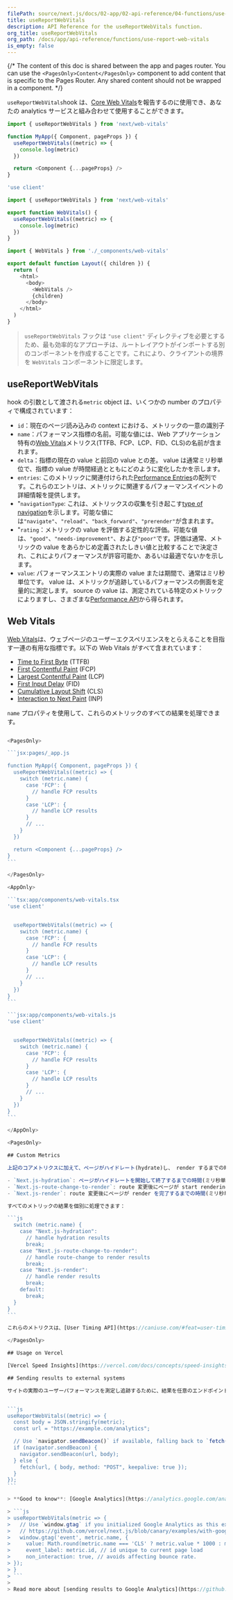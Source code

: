 ```yaml
---
filePath: source/next.js/docs/02-app/02-api-reference/04-functions/use-report-web-vitals.mdx
title: useReportWebVitals
description: API Reference for the useReportWebVitals function.
org_title: useReportWebVitals
org_path: /docs/app/api-reference/functions/use-report-web-vitals
is_empty: false
---
```


{/* The content of this doc is shared between the app and pages router. You can use the `<PagesOnly>Content</PagesOnly>` component to add content that is specific to the Pages Router. Any shared content should not be wrapped in a component. */}

`useReportWebVitals`hook は、[Core Web Vitals](https://web.dev/vitals/)を報告するのに使用でき、あなたの analytics サービスと組み合わせて使用することができます。

<PagesOnly>

```jsx:pages/_app.js
import { useReportWebVitals } from 'next/web-vitals'

function MyApp({ Component, pageProps }) {
  useReportWebVitals((metric) => {
    console.log(metric)
  })

  return <Component {...pageProps} />
}
```

</PagesOnly>

<AppOnly>

```jsx:app/_components/web-vitals.js
'use client'

import { useReportWebVitals } from 'next/web-vitals'

export function WebVitals() {
  useReportWebVitals((metric) => {
    console.log(metric)
  })
}
```

```jsx:app/layout.js
import { WebVitals } from './_components/web-vitals'

export default function Layout({ children }) {
  return (
    <html>
      <body>
        <WebVitals />
        {children}
      </body>
    </html>
  )
}
```

> `useReportWebVitals` フックは `"use client"` ディレクティブを必要とするため、最も効率的なアプローチは、ルートレイアウトがインポートする別のコンポーネントを作成することです。これにより、クライアントの境界を `WebVitals` コンポーネントに限定します。

</AppOnly>

## useReportWebVitals

hook の引数として渡される`metric` object は、いくつかの number のプロパティで構成されています：

- `id`：現在のページ読み込みの context における、メトリックの一意の識別子
- `name`：パフォーマンス指標の名前。可能な値には、Web アプリケーション特有の[Web Vitals](#web-vitals)メトリクス(TTFB、FCP、LCP、FID、CLS)の名前が含まれます。
- `delta`：指標の現在の value と前回の value との差。 value は通常ミリ秒単位で、指標の value が時間経過とともにどのように変化したかを示します。
- `entries`: このメトリックに関連付けられた[Performance Entries](https://developer.mozilla.org/docs/Web/API/PerformanceEntry)の配列です。これらのエントリは、メトリックに関連するパフォーマンスイベントの詳細情報を提供します。
- "`navigationType`: これは、メトリックスの収集を引き起こす[type of navigation](https://developer.mozilla.org/docs/Web/API/PerformanceNavigationTiming/type)を示します。可能な値には`"navigate"`、`"reload"`、`"back_forward"`、`"prerender"`が含まれます。
- "`rating`：メトリックの value を評価する定性的な評価。可能な値は、`"good"`、`"needs-improvement"`、および`"poor"`です。評価は通常、メトリックの value をあらかじめ定義されたしきい値と比較することで決定され、これによりパフォーマンスが許容可能か、あるいは最適でないかを示します。
- `value`: パフォーマンスエントリの実際の value または期間で、通常はミリ秒単位です。 value は、メトリックが追跡しているパフォーマンスの側面を定量的に測定します。 source の value は、測定されている特定のメトリックによりますし、さまざまな[Performance API](https://developer.mozilla.org/docs/Web/API/Performance_API)から得られます。

## Web Vitals

[Web Vitals](https://web.dev/vitals/)は、ウェブページのユーザーエクスペリエンスをとらえることを目指す一連の有用な指標です。以下の Web Vitals がすべて含まれています：

- [Time to First Byte](https://developer.mozilla.org/docs/Glossary/Time_to_first_byte) (TTFB)
- [First Contentful Paint](https://developer.mozilla.org/docs/Glossary/First_contentful_paint) (FCP)
- [Largest Contentful Paint](https://web.dev/lcp/) (LCP)
- [First Input Delay](https://web.dev/fid/) (FID)
- [Cumulative Layout Shift](https://web.dev/cls/) (CLS)
- [Interaction to Next Paint](https://web.dev/inp/) (INP)

`name` プロパティを使用して、これらのメトリックのすべての結果を処理できます。

````js

<PagesOnly>

```jsx:pages/_app.js

function MyApp({ Component, pageProps }) {
  useReportWebVitals((metric) => {
    switch (metric.name) {
      case 'FCP': {
        // handle FCP results
      }
      case 'LCP': {
        // handle LCP results
      }
      // ...
    }
  })

  return <Component {...pageProps} />
}
```

</PagesOnly>

<AppOnly>

```tsx:app/components/web-vitals.tsx
'use client'


  useReportWebVitals((metric) => {
    switch (metric.name) {
      case 'FCP': {
        // handle FCP results
      }
      case 'LCP': {
        // handle LCP results
      }
      // ...
    }
  })
}
```

```jsx:app/components/web-vitals.js
'use client'


  useReportWebVitals((metric) => {
    switch (metric.name) {
      case 'FCP': {
        // handle FCP results
      }
      case 'LCP': {
        // handle LCP results
      }
      // ...
    }
  })
}
```

</AppOnly>

<PagesOnly>

## Custom Metrics

上記のコアメトリクスに加えて、ページがハイドレート(hydrate)し、 render するまでの時間を測定する追加のカスタムメトリクスがいくつかあります。

- `Next.js-hydration`: ページがハイドレートを開始して終了するまでの時間(ミリ秒単位)
- `Next.js-route-change-to-render`: route 変更後にページが start rendering を開始するまでの時間(ミリ秒単位)
- `Next.js-render`: route 変更後にページが render を完了するまでの時間(ミリ秒単位)

すべてのメトリックの結果を個別に処理できます：

```js
  switch (metric.name) {
    case "Next.js-hydration":
      // handle hydration results
      break;
    case "Next.js-route-change-to-render":
      // handle route-change to render results
      break;
    case "Next.js-render":
      // handle render results
      break;
    default:
      break;
  }
}
```

これらのメトリクスは、[User Timing API](https://caniuse.com/#feat=user-timing)をサポートするすべてのブラウザで機能します。

</PagesOnly>

## Usage on Vercel

[Vercel Speed Insights](https://vercel.com/docs/concepts/speed-insights) は Vercel のデプロイに自動的に設定されており、`useReportWebVitals`の使用を require する必要はありません。この hook はローカルの development や、別の analytics サービスを使用している場合に便利です。

## Sending results to external systems

サイトの実際のユーザーパフォーマンスを測定し追跡するために、結果を任意のエンドポイントに送信することができます。例えば：


```js
useReportWebVitals((metric) => {
  const body = JSON.stringify(metric);
  const url = "https://example.com/analytics";

  // Use `navigator.sendBeacon()` if available, falling back to `fetch()`.
  if (navigator.sendBeacon) {
    navigator.sendBeacon(url, body);
  } else {
    fetch(url, { body, method: "POST", keepalive: true });
  }
});
```

> **Good to know**: [Google Analytics](https://analytics.google.com/analytics/web/)を使用する場合、`id` 値を使用すると、メトリックの分布を手動で構築することができます（パーセンタイルを計算するなど）。

> ```js
> useReportWebVitals(metric => {
>   // Use `window.gtag` if you initialized Google Analytics as this example:
>   // https://github.com/vercel/next.js/blob/canary/examples/with-google-analytics/pages/_app.js
>   window.gtag('event', metric.name, {
>     value: Math.round(metric.name === 'CLS' ? metric.value * 1000 : metric.value), // valueは整数でなければなりません
>     event_label: metric.id, // id unique to current page load
>     non_interaction: true, // avoids affecting bounce rate.
> });
> }
> ```
>
> Read more about [sending results to Google Analytics](https://github.com/GoogleChrome/web-vitals#send-the-results-to-google-analytics).
````

